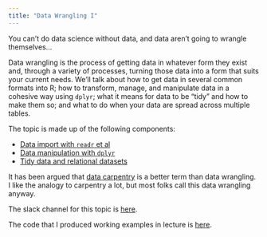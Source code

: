 ```yaml
---
title: "Data Wrangling I"
---
```


You can't do data science without data, and data aren't going to wrangle themselves...

Data wrangling is the process of getting data in whatever form they exist and, through a variety of processes, turning those data into a form that suits your current needs. We'll talk about how to get data in several common formats into R; how to transform, manage, and manipulate data in a cohesive way using `dplyr`; what it means for data to be "tidy" and how to make them so; and what to do when your data are spread across multiple tables.

The topic is made up of the following components:

* [Data import with `readr` et al](data_import.html)
* [Data manipulation with `dplyr`](data_manipulation.html)
* [Tidy data and relational datasets](tidy_data.html)

It has been argued that [data carpentry](http://www.mimno.org/articles/carpentry/) is a better term than data wrangling. I like the analogy to carpentry a lot, but most folks call this data wrangling anyway.

The slack channel for this topic is [here](https://p8105-fall2017.slack.com/messages/C75HFE38U).

The code that I produced working examples in lecture is [here](./lecture_code/data_wrangling_i.zip).